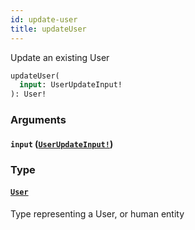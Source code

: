 ```yaml
---
id: update-user
title: updateUser
---
```


Update an existing User

```graphql
updateUser(
  input: UserUpdateInput!
): User!

```

### Arguments

#### `input` ([`UserUpdateInput!`](/developers/shared-apis/adminidentity-api/graphql/reference/inputs/user-update-input))

### Type

#### [`User`](/developers/shared-apis/adminidentity-api/graphql/reference/objects/user)

Type representing a User, or human entity
